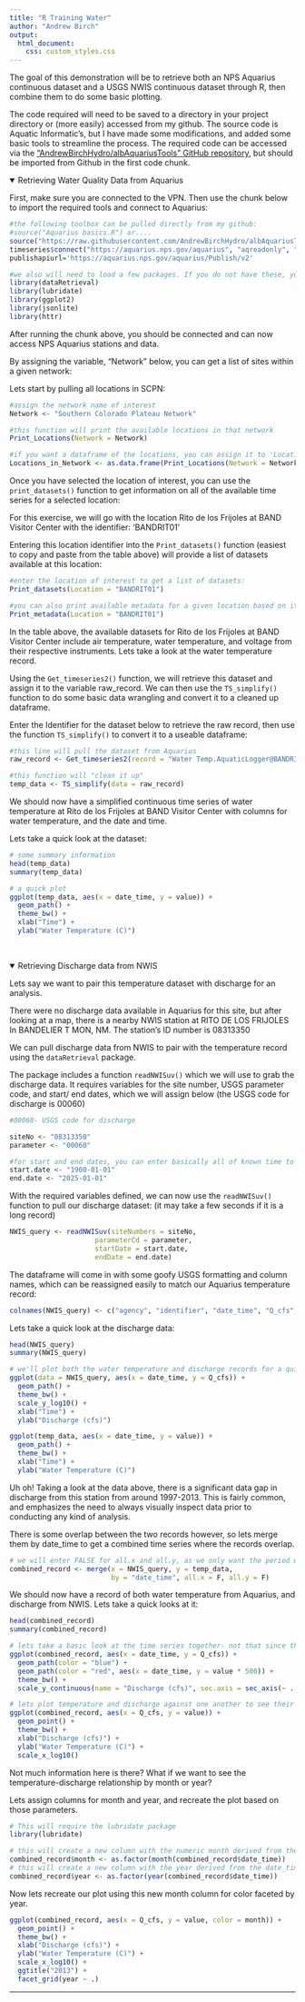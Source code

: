 ```yaml
---
title: "R Training Water"
author: "Andrew Birch"
output: 
  html_document:
    css: custom_styles.css
---
```


The goal of this demonstration will be to retrieve both an NPS Aquarius continuous dataset and a USGS NWIS continuous dataset through R, then combine them to do some basic plotting.

The code required will need to be saved to a directory in your project directory or (more easily) accessed from my github. The source code is Aquatic Informatic's, but I have made some modifications, and added some basic tools to streamline the process. The required code can be accessed via the <a href= "https://github.com/AndrewBirchHydro/albAquariusTools">"AndrewBirchHydro/albAquariusTools" GitHub repository</a>, but should be imported from Github in the first code chunk.

<details open><summary class = 'drop'>Retrieving Water Quality Data from Aquarius</summary>

First, make sure you are connected to the VPN. Then use the chunk below to import the required tools and connect to Aquarius:

```r

#the following toolbox can be pulled directly from my github:
#source("Aquarius basics.R") or....
source("https://raw.githubusercontent.com/AndrewBirchHydro/albAquariusTools/main/Aquarius%20basics.R")
timeseries$connect("https://aquarius.nps.gov/aquarius", "aqreadonly", "aqreadonly")
publishapiurl='https://aquarius.nps.gov/aquarius/Publish/v2'

#we also will need to load a few packages. If you do not have these, you will need to install them in the console.
library(dataRetrieval)
library(lubridate)
library(ggplot2)
library(jsonlite)
library(httr)
```
After running the chunk above, you should be connected and can now access NPS Aquarius stations and data.

By assigning the variable, "Network" below, you can get a list of sites within a given network:

Lets start by pulling all locations in SCPN:
```r
#assign the network name of interest
Network <- "Southern Colorado Plateau Network"

#this function will print the available locations in that network
Print_Locations(Network = Network)

#if you want a dataframe of the locations, you can assign it to 'Locations_in_network' here:
Locations_in_Network <- as.data.frame(Print_Locations(Network = Network))

```

Once you have selected the location of interest, you can use the `print_datasets()` function to get information on all of the available time series for a selected location:

For this exercise, we will go with the location Rito de los Frijoles at BAND Visitor Center with the identifier: 'BANDRIT01'

Entering this location identifier into the `Print_datasets()` function (easiest to copy and paste from the table above) will provide a list of datasets available at this location:

```r

#enter the location of interest to get a list of datasets:
Print_datasets(Location = "BANDRIT01")

#you can also print available metadata for a given location based on it's identifier:
Print_metadata(Location = "BANDRIT01")

```
In the table above, the available datasets for Rito de los Frijoles at BAND Visitor Center include air temperature, water temperature, and voltage from their respective instruments. Lets take a look at the water temperature record.

Using the `Get_timeseries2()` function, we will retrieve this dataset and assign it to the variable raw_record. We can then use the `TS_simplify()` function to do some basic data wrangling and convert it to a cleaned up dataframe.

Enter the Identifier for the dataset below to retrieve the raw record, then use the function `TS_simplify()` to convert it to a useable dataframe:

```r
#this line will pull the dataset from Aquarius
raw_record <- Get_timeseries2(record = "Water Temp.AquaticLogger@BANDRIT01")

#this function will "clean it up"
temp_data <- TS_simplify(data = raw_record)
```

We should now have a simplified continuous time series of water temperature at Rito de los Frijoles at BAND Visitor Center with columns for water temperature, and the date and time.

Lets take a quick look at the dataset:

```r
# some summary information
head(temp_data)
summary(temp_data)

# a quick plot
ggplot(temp_data, aes(x = date_time, y = value)) +
  geom_path() +
  theme_bw() +
  xlab("Time") +
  ylab("Water Temperature (C)")

```
</details>
<br>

<details open><summary class = 'drop'>Retrieving Discharge data from NWIS</summary>

Lets say we want to pair this temperature dataset with discharge for an analysis.

There were no discharge data available in Aquarius for this site, but after looking at a map, there is a nearby NWIS station at RITO DE LOS FRIJOLES In BANDELIER  T MON, NM. The station's ID number is 08313350

We can pull discharge data from NWIS to pair with the temperature record using the `dataRetrieval` package.


The package includes a function `readNWISuv()` which we will use to grab the discharge data. It requires variables for the site number, USGS parameter code, and start/ end dates, which we will assign below (the USGS code for discharge is 00060)

```r
#00060- USGS code for discharge

siteNo <- "08313350"
parameter <- "00060"

#for start and end dates, you can enter basically all of known time to get whatever data is available, or narrow it down to a particular window. In this instance, lets go from 1900 to 2025 to ensure we pull everything available
start.date <- "1900-01-01"
end.date <- "2025-01-01"

```

With the required variables defined, we can now use the `readNWISuv()` function to pull our discharge dataset:
(it may take a few seconds if it is a long record)

```r

NWIS_query <- readNWISuv(siteNumbers = siteNo,
                     parameterCd = parameter,
                     startDate = start.date,
                     endDate = end.date)

```

The dataframe will come in with some goofy USGS formatting and column names, which can be reassigned easily to match our Aquarius temperature record:

```r

colnames(NWIS_query) <- c("agency", "identifier", "date_time", "Q_cfs", "time_zone")

```

Lets take a quick look at the discharge data:

```r
head(NWIS_query)
summary(NWIS_query)

# we'll plot both the water temperature and discharge records for a quick visual comparison
ggplot(data = NWIS_query, aes(x = date_time, y = Q_cfs)) +
  geom_path() +
  theme_bw() +
  scale_y_log10() +
  xlab("Time") +
  ylab("Discharge (cfs)")

ggplot(temp_data, aes(x = date_time, y = value)) +
  geom_path() +
  theme_bw() +
  xlab("Time") +
  ylab("Water Temperature (C)")

```

Uh oh! Taking a look at the data above, there is a significant data gap in discharge from this station from around 1997-2013. This is fairly common, and emphasizes the need to always visually inspect data prior to conducting any kind of analysis.

There is some overlap between the two records however, so lets merge them by date_time to get a combined time series where the records overlap.

```r

# we will enter FALSE for all.x and all.y, as we only want the period where the records overlap one another:
combined_record <- merge(x = NWIS_query, y = temp_data, 
                         by = "date_time", all.x = F, all.y = F)

```

We should now have a record of both water temperature from Aquarius, and discharge from NWIS. Lets take a quick looks at it:

```r
head(combined_record)
summary(combined_record)

# lets take a basic look at the time series together- not that since they are on different scales, a secondary axis is required
ggplot(combined_record, aes(x = date_time, y = Q_cfs)) +
  geom_path(color = "blue") +
  geom_path(color = "red", aes(x = date_time, y = value * 500)) +
  theme_bw() +
  scale_y_continuous(name = "Discharge (cfs)", sec.axis = sec_axis(~ . / 500, name = "Water Temperature (C)"))

# lets plot temperature and discharge against one another to see their relationship:
ggplot(combined_record, aes(x = Q_cfs, y = value)) +
  geom_point() +
  theme_bw() +
  xlab("Discharge (cfs)") +
  ylab("Water Temperature (C)") +
  scale_x_log10()
```

Not much information here is there? What if we want to see the temperature-discharge relationship by month or year?

Lets assign columns for month and year, and recreate the plot based on those parameters.

```r
# This will require the lubridate package
library(lubridate)

# this will create a new column with the numeric month derived from the date_time column as a factor
combined_record$month <- as.factor(month(combined_record$date_time))
# this will create a new column with the year derived from the date_time column as a factor
combined_record$year <- as.factor(year(combined_record$date_time))


```

Now lets recreate our plot using this new month column for color faceted by year.

```r
ggplot(combined_record, aes(x = Q_cfs, y = value, color = month)) +
  geom_point() +
  theme_bw() +
  xlab("Discharge (cfs)") +
  ylab("Water Temperature (C)") +
  scale_x_log10() +
  ggtitle("2013") +
  facet_grid(year ~ .)
```

</details>
<hr>


